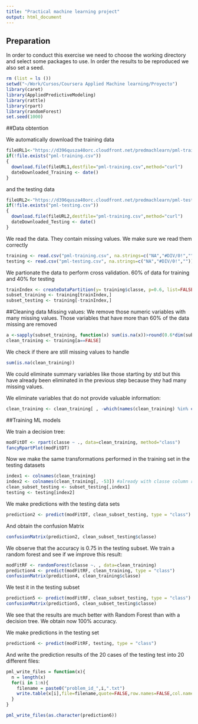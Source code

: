 ```yaml
---
title: "Practical machine learning project"
output: html_document
---
```

## Preparation

In order to conduct this exercise we need to choose the working directory and select some packages to use. In order the results to be reproduced we also set a seed.
```r
rm (list = ls ())
setwd("~/Work/Cursos/Coursera Applied Machine learning/Proyecto")
library(caret)
library(AppliedPredictiveModeling)
library(rattle)
library(rpart)
library(randomForest)
set.seed(1000)
```
##Data obtention

We automatically download the training data
```r
fileURL1<-"https://d396qusza40orc.cloudfront.net/predmachlearn/pml-training.csv"
if(!file.exists("pml-training.csv"))
{
  download.file(fileURL1,destfile="pml-training.csv",method="curl")
  dateDownloaded_Training <- date()
}
```

and the testing data
```r
fileURL2<-"https://d396qusza40orc.cloudfront.net/predmachlearn/pml-testing.csv"
if(!file.exists("pml-testing.csv"))
{
  download.file(fileURL2,destfile="pml-training.csv",method="curl")
  dateDownloaded_Testing <- date()
}
```
We read the data. They contain missing values. We make sure we read them correctly
```r
training <- read.csv("pml-training.csv", na.strings=c("NA","#DIV/0!",""))
testing <- read.csv("pml-testing.csv", na.strings=c("NA","#DIV/0!",""))
```

We partionate the data to perform cross validation. 60% of data for training and 40% for testing
```r
trainIndex <- createDataPartition(y= training$classe, p=0.6, list=FALSE)
subset_training <- training[trainIndex,]
subset_testing <- training[-trainIndex,]
```

##Cleaning data
Missing values: We remove those numeric variables with many missing values. 
Those variables that have more than 60% of the data missing are removed

```r
a <-sapply(subset_training, function(x) sum(is.na(x))>round(0.6*dim(subset_training)[1]))
clean_training <- training[a==FALSE]
```
We check if there are still missing values to handle
```r
sum(is.na(clean_training))
```
We could eliminate summary variables like those starting by std but this have already been 
eliminated in the previous step because they had many missing values.

We eliminate variables that do not provide valuable information:
```r
clean_training <- clean_training[ , -which(names(clean_training) %in% c("num_window","X","user_name","raw_timestamp_part_1","raw_timestamp_part_2","cvtd_timestamp", "new_window"))]
```

##Training ML models

We train a decision tree:
```r
modFitDT <- rpart(classe ~ ., data=clean_training, method="class")
fancyRpartPlot(modFitDT)
```

Now we make the same transformations performed in the training set in the testing datasets

```r
index1 <- colnames(clean_training)
index2 <- colnames(clean_training[, -53]) #already with classe column removed
clean_subset_testing <- subset_testing[,index1]
testing <- testing[index2]
```
We make predictions with the testing data sets
```r
prediction2 <- predict(modFitDT, clean_subset_testing, type = "class")
```
And obtain the confusion Matrix
```r
confusionMatrix(prediction2, clean_subset_testing$classe)
```
We observe that the accuracy is 0.75 in the testing subset. We train a random forest and see if we improve this result:

```r
modFitRF <- randomForest(classe ~. , data=clean_training)
prediction4 <- predict(modFitRF, clean_training, type = "class")
confusionMatrix(prediction4, clean_training$classe)
```
We test it in the testing subset
```r
prediction5 <- predict(modFitRF, clean_subset_testing, type = "class")
confusionMatrix(prediction5, clean_subset_testing$classe)
```
We see that the results are much better with Random Forest than with a decision tree. We obtain now 100% accuracy.

We make predictions in the testing set
```r
prediction6 <- predict(modFitRF, testing, type = "class")
```

And write the prediction results of the 20 cases of the testing test into 20 different files:

```r
pml_write_files = function(x){
  n = length(x)
  for(i in 1:n){
    filename = paste0("problem_id_",i,".txt")
    write.table(x[i],file=filename,quote=FALSE,row.names=FALSE,col.names=FALSE)
  }
}

pml_write_files(as.character(prediction6))

```

